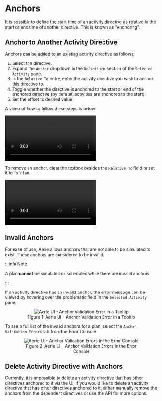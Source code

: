 
# Anchors

It is possible to define the start time of an activity directive as relative to the start or end time of another directive. This is known as "Anchoring".

## Anchor to Another Activity Directive

Anchors can be added to an existing activity directive as follows:

1. Select the directive.
2. Expand the `Anchor` dropdown in the `Definition` section of the `Selected Activity` pane.
3. In the `Relative To` entry, enter the activity directive you wish to anchor this directive to.
4. Toggle whether the directive is anchored to the start or end of the anchored directive (by default, activities are anchored to the start).
5. Set the offset to desired value.

A video of how to follow these steps is below:

<video controls>
  <source src={setAnchorsDemo} />
</video>

To remove an anchor, clear the textbox besides the `Relative To` field or set it to `To Plan`.

<video controls>
  <source src={removeAnchorsDemo} />
</video>

## Invalid Anchors

For ease of use, Aerie allows anchors that are not able to be simulated to exist. These anchors are considered to be invalid.

:::info Note

A plan **cannot** be simulated or scheduled while there are invalid anchors.

:::

If an activity directive has an invalid anchor, the error message can be viewed by hovering over the problematic field in the `Selected Activity` pane.

<figure align="center">
  <img alt="Aerie UI - Anchor Validation Error in a Tooltip" src={invalidAnchorTooltip}/>
  <figcaption>Figure 1: Aerie UI - Anchor Validation Error in a Tooltip</figcaption>
</figure>

To see a full list of the invalid anchors for a plan, select the `Anchor Validation Errors` tab from the Error Console

<figure align="center">
  <img alt="Aerie UI - Anchor Validation Errors in the Error Console" src={invalidAnchorsList} />
  <figcaption>Figure 2: Aerie UI - Anchor Validation Errors in the Error Console</figcaption>
</figure>


## Delete Activity Directive with Anchors

<div>
  <p>
    Currently, it is impossible to delete an activity directive that has other directives anchored to it via the UI.
    If you would like to delete an activity directive that has other directives anchored to it, either manually remove the
    anchors from the dependent directives or <Link to="/api/examples/planning/anchors">use the API</Link> for more options.
  </p>
</div>
